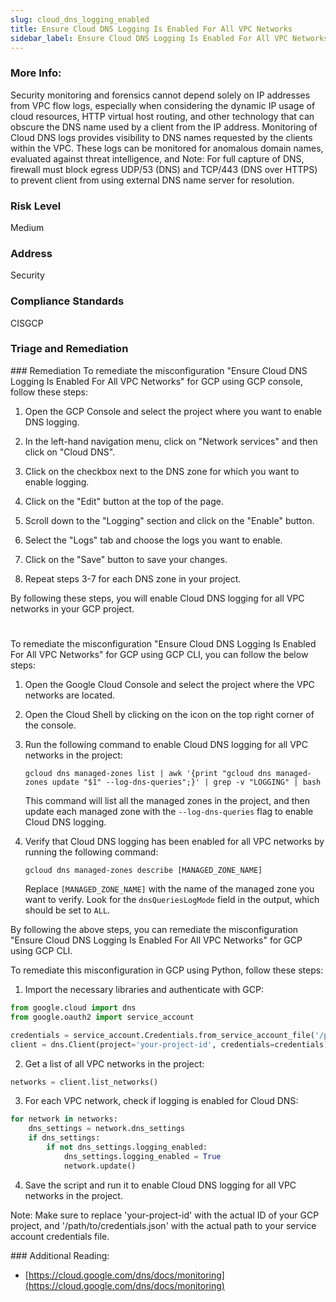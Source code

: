 ```yaml
---
slug: cloud_dns_logging_enabled
title: Ensure Cloud DNS Logging Is Enabled For All VPC Networks
sidebar_label: Ensure Cloud DNS Logging Is Enabled For All VPC Networks
---
```


### More Info:

Security monitoring and forensics cannot depend solely on IP addresses from VPC flow logs, especially when considering the dynamic IP usage of cloud resources, HTTP virtual host routing, and other technology that can obscure the DNS name used by a client from the IP address. Monitoring of Cloud DNS logs provides visibility to DNS names requested by the clients within the VPC. These logs can be monitored for anomalous domain names, evaluated against threat intelligence, and Note: For full capture of DNS, firewall must block egress UDP/53 (DNS) and TCP/443 (DNS over HTTPS) to prevent client from using external DNS name server for resolution.

### Risk Level

Medium

### Address

Security

### Compliance Standards

CISGCP


### Triage and Remediation
<Tabs>
<Tab title='Remediation'>
### Remediation

<AccordionGroup>
<Accordion title='Using Console' defaultOpen='true'>
To remediate the misconfiguration "Ensure Cloud DNS Logging Is Enabled For All VPC Networks" for GCP using GCP console, follow these steps:

1. Open the GCP Console and select the project where you want to enable DNS logging.

2. In the left-hand navigation menu, click on "Network services" and then click on "Cloud DNS".

3. Click on the checkbox next to the DNS zone for which you want to enable logging.

4. Click on the "Edit" button at the top of the page.

5. Scroll down to the "Logging" section and click on the "Enable" button.

6. Select the "Logs" tab and choose the logs you want to enable.

7. Click on the "Save" button to save your changes.

8. Repeat steps 3-7 for each DNS zone in your project.

By following these steps, you will enable Cloud DNS logging for all VPC networks in your GCP project.

#
</Accordion>

<Accordion title='Using CLI'>
To remediate the misconfiguration "Ensure Cloud DNS Logging Is Enabled For All VPC Networks" for GCP using GCP CLI, you can follow the below steps:

1. Open the Google Cloud Console and select the project where the VPC networks are located.
2. Open the Cloud Shell by clicking on the icon on the top right corner of the console.
3. Run the following command to enable Cloud DNS logging for all VPC networks in the project:

   `gcloud dns managed-zones list | awk '{print "gcloud dns managed-zones update "$1" --log-dns-queries";}' | grep -v "LOGGING" | bash`

   This command will list all the managed zones in the project, and then update each managed zone with the `--log-dns-queries` flag to enable Cloud DNS logging.

4. Verify that Cloud DNS logging has been enabled for all VPC networks by running the following command:

   `gcloud dns managed-zones describe [MANAGED_ZONE_NAME]`

   Replace `[MANAGED_ZONE_NAME]` with the name of the managed zone you want to verify. Look for the `dnsQueriesLogMode` field in the output, which should be set to `ALL`.

By following the above steps, you can remediate the misconfiguration "Ensure Cloud DNS Logging Is Enabled For All VPC Networks" for GCP using GCP CLI.
</Accordion>

<Accordion title='Using Python'>
To remediate this misconfiguration in GCP using Python, follow these steps:

1. Import the necessary libraries and authenticate with GCP:

```python
from google.cloud import dns
from google.oauth2 import service_account

credentials = service_account.Credentials.from_service_account_file('/path/to/credentials.json')
client = dns.Client(project='your-project-id', credentials=credentials)
```

2. Get a list of all VPC networks in the project:

```python
networks = client.list_networks()
```

3. For each VPC network, check if logging is enabled for Cloud DNS:

```python
for network in networks:
    dns_settings = network.dns_settings
    if dns_settings:
        if not dns_settings.logging_enabled:
            dns_settings.logging_enabled = True
            network.update()
```

4. Save the script and run it to enable Cloud DNS logging for all VPC networks in the project.

Note: Make sure to replace 'your-project-id' with the actual ID of your GCP project, and '/path/to/credentials.json' with the actual path to your service account credentials file.
</Accordion>

</AccordionGroup>
</Tab>
</Tabs>
### Additional Reading:

- [https://cloud.google.com/dns/docs/monitoring](https://cloud.google.com/dns/docs/monitoring) 

